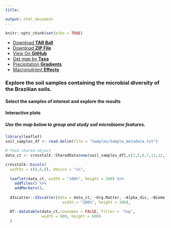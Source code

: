 ---
title: 

output: html_document
---

```{r setup, include=FALSE}
knitr::opts_chunk$set(echo = TRUE)
```

```{=html}
<div class="list_container">
  <ul class="menu">
    <li><a href="{{ site.github.tar_url }}">Download <strong>TAR Ball</strong></a></li>
    <li><a href="{{ site.github.zip_url }}">Download <strong>ZIP File</strong></a></li>
    <li><a href="{{ site.github.repository_url }}">View On <strong>GitHub</strong></a></li>
    <li><a href="{{ site.github.repository_url }}">Get map by <strong>Taxa</strong></a></li>
    <li><a href="{{ site.github.repository_url }}">Precipitation <strong>Gradients</strong></a></li>
    <li><a href="{{ site.github.repository_url }}">Macronutrient <strong>Effects</strong></a></li>
  </ul>
</div>
```
### Explore the soil samples containing the microbial diversity of the Brazilian soils.

#### Select the samples of interest and explore the results


#### Interactive plots
##### Use the map below to group and study soil microbiome features.
```{r, echo=FALSE, message = FALSE, warning = FALSE}
library(leaflet)
soil_samples_df <- read.delim(file = "Samples/Sample_metadata.txt")

# feed shared object
data_ct <- crosstalk::SharedData$new(soil_samples_df[,c(1,5,6,7,11,12,13)])

crosstalk::bscols(
  widths = c(6,6,8), device = "xs",
  
  leaflet(data_ct, width = "100%", height = 300) %>%
    addTiles() %>%
    addMarkers(),
  
  d3scatter::d3scatter(data = data_ct, ~Org.Matter, ~Alpha_div, ~Biome,
                         width = "100%", height = 300),

  DT::datatable(data_ct,rownames = FALSE, filter = 'top',
                width = 600, height = 600)
  )
```

